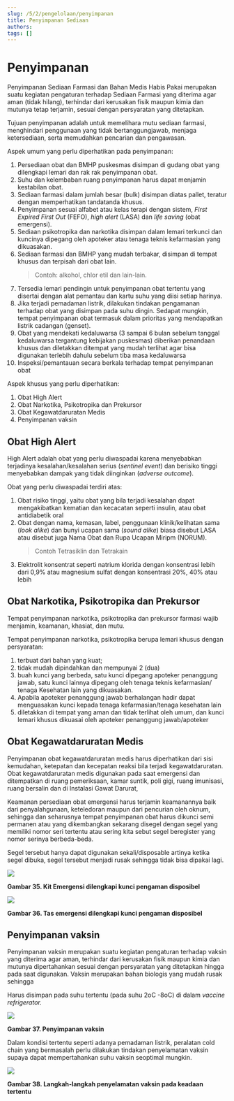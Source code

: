 ```yaml
---
slug: /5/2/pengelolaan/penyimpanan
title: Penyimpanan Sediaan 
authors: 
tags: []
---
```


# Penyimpanan

Penyimpanan Sediaan Farmasi dan Bahan Medis Habis Pakai merupakan suatu kegiatan pengaturan terhadap Sediaan Farmasi yang diterima agar aman (tidak hilang), terhindar dari kerusakan fisik maupun kimia dan mutunya tetap terjamin, sesuai dengan persyaratan yang ditetapkan.

Tujuan penyimpanan adalah untuk memelihara mutu sediaan farmasi, menghindari penggunaan yang tidak bertanggungjawab, menjaga ketersediaan, serta memudahkan pencarian dan pengawasan.

Aspek umum yang perlu diperhatikan pada penyimpanan:
1) Persediaan obat dan BMHP puskesmas disimpan di gudang obat yang dilengkapi lemari dan rak rak penyimpanan obat.
2) Suhu dan kelembaban ruang penyimpanan harus dapat menjamin kestabilan obat.
3) Sediaan farmasi dalam jumlah besar (bulk) disimpan diatas pallet, teratur dengan memperhatikan tandatanda khusus.
4) Penyimpanan sesuai alfabet atau kelas terapi dengan sistem, _First Expired First Out_ (FEFO), _high alert_ (LASA) dan _life saving_ (obat emergensi).
5) Sediaan psikotropika dan narkotika disimpan dalam lemari terkunci dan kuncinya dipegang oleh apoteker atau tenaga teknis kefarmasian yang dikuasakan.
6) Sediaan farmasi dan BMHP yang mudah terbakar, disimpan di tempat khusus dan terpisah dari obat lain.
    > Contoh: alkohol, chlor etil dan lain-lain.
7) Tersedia lemari pendingin untuk penyimpanan obat tertentu yang disertai dengan alat pemantau dan kartu suhu yang diisi setiap harinya.
8) Jika terjadi pemadaman listrik, dilakukan tindakan pengamanan terhadap obat yang disimpan pada suhu dingin. Sedapat mungkin, tempat penyimpanan obat termasuk dalam prioritas yang mendapatkan listrik cadangan (genset).
9) Obat yang mendekati kedaluwarsa (3 sampai 6 bulan sebelum tanggal kedaluwarsa tergantung kebijakan puskesmas) diberikan penandaan khusus dan diletakkan ditempat yang mudah terlihat agar bisa digunakan terlebih dahulu sebelum tiba masa kedaluwarsa
10) Inspeksi/pemantauan secara berkala terhadap tempat penyimpanan obat

Aspek khusus yang perlu diperhatikan:
1) Obat High Alert
2) Obat Narkotika, Psikotropika dan Prekursor
3) Obat Kegawatdaruratan Medis
4) Penyimpanan vaksin

## Obat High Alert
High Alert adalah obat yang perlu diwaspadai karena menyebabkan terjadinya kesalahan/kesalahan serius (_sentinel event_) dan berisiko tinggi menyebabkan dampak yang tidak diinginkan (_adverse outcome_).

Obat yang perlu diwaspadai terdiri atas:
1) Obat risiko tinggi, yaitu obat yang bila terjadi kesalahan dapat mengakibatkan kematian dan kecacatan seperti insulin, atau obat antidiabetik oral
2) Obat dengan nama, kemasan, label, penggunaan klinik/kelihatan sama (_look alike_) dan bunyi ucapan sama (_sound alike_) biasa disebut LASA atau disebut juga Nama Obat dan Rupa Ucapan Miripm (NORUM). 
    > Contoh Tetrasiklin dan Tetrakain
3) Elektrolit konsentrat seperti natrium klorida dengan konsentrasi lebih dari 0,9% atau magnesium sulfat dengan konsentrasi 20%, 40% atau lebih

## Obat Narkotika, Psikotropika dan Prekursor
Tempat penyimpanan narkotika, psikotropika dan prekursor farmasi wajib menjamin, keamanan, khasiat, dan mutu.

Tempat penyimpanan narkotika, psikotropika berupa lemari khusus dengan persyaratan:
1) terbuat dari bahan yang kuat;
2) tidak mudah dipindahkan dan mempunyai 2 (dua)
3) buah kunci yang berbeda, satu kunci dipegang apoteker penanggung jawab, satu kunci lainnya dipegang oleh tenaga teknis kefarmasian/ tenaga Kesehatan lain yang dikuasakan.
4) Apabila apoteker penanggung jawab berhalangan hadir dapat menguasakan kunci kepada tenaga kefarmasian/tenaga kesehatan lain
5) diletakkan di tempat yang aman dan tidak terlihat oleh umum, dan kunci lemari khusus dikuasai oleh apoteker penanggung jawab/apoteker

## Obat Kegawatdaruratan Medis
Penyimpanan obat kegawatdaruratan medis harus diperhatikan dari sisi kemudahan, ketepatan dan kecepatan reaksi bila terjadi kegawatdaruratan. Obat kegawatdaruratan medis digunakan pada saat emergensi dan ditempatkan di ruang pemeriksaan, kamar suntik, poli gigi, ruang imunisasi, ruang bersalin dan di Instalasi Gawat Darurat,

Keamanan persediaan obat emergensi harus terjamin keamanannya baik dari penyalahgunaan, keteledoran maupun dari pencurian oleh oknum, sehingga dan seharusnya tempat penyimpanan obat harus dikunci semi permanen atau yang dikembangkan sekarang disegel dengan segel yang memiliki nomor seri tertentu atau sering kita sebut segel beregister yang nomor serinya berbeda-beda.

Segel tersebut hanya dapat digunakan sekali/disposable artinya ketika segel dibuka, segel tersebut menjadi rusak sehingga tidak bisa dipakai lagi.

![](/ilm/image099.jpg)

**Gambar 35. Kit Emergensi dilengkapi kunci pengaman disposibel**

![](/ilm/image101.jpg)

**Gambar 36. Tas emergensi dilengkapi kunci pengaman disposibel**

## Penyimpanan vaksin

Penyimpanan vaksin merupakan suatu kegiatan pengaturan terhadap vaksin yang diterima agar aman, terhindar dari kerusakan fisik maupun kimia dan mutunya dipertahankan sesuai dengan persyaratan yang ditetapkan hingga pada saat digunakan. Vaksin merupakan bahan biologis yang mudah rusak sehingga

Harus disimpan pada suhu tertentu (pada suhu 2oC -8oC) di dalam _vaccine refrigerator._

![](/ilm/image103.jpg)

**Gambar 37. Penyimpanan vaksin**

Dalam kondisi tertentu seperti adanya pemadaman listrik, peralatan cold chain yang bermasalah perlu dilakukan tindakan penyelamatan vaksin supaya dapat mempertahankan suhu vaksin seoptimal mungkin.

![](/ilm/image105.jpg)

**Gambar 38. Langkah-langkah penyelamatan vaksin pada keadaan tertentu**

